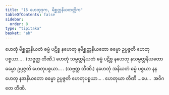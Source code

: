 ```yaml
---
title: "15 ဟေတုဒုက, မိစ္ဆတ္တနိယတတ္တိက"
tableOfContents: false
sidebar:
  order: 8
type: "tipitaka"
basket: "ab"
---
```



<DynamicBreadcrumb />

<Division number="23">

<Paragraph number="65">
ဟေတုံ မိစ္ဆတ္တနိယတံ ဓမ္မံ ပဋိစ္စ နဟေတု နမိစ္ဆတ္တနိယတော ဓမ္မော ဥပ္ပဇ္ဇတိ ဟေတုပစ္စယာ… . (သဗ္ဗတ္ထ တီဏိ.)
</Paragraph>

<Paragraph number="66">
ဟေတုံ သမ္မတ္တနိယတံ ဓမ္မံ ပဋိစ္စ နဟေတု နသမ္မတ္တနိယတော ဓမ္မော ဥပ္ပဇ္ဇတိ ဟေတုပစ္စယာ… . (သဗ္ဗတ္ထ တီဏိ.)
</Paragraph>

<Paragraph number="67">
နဟေတုံ အနိယတံ ဓမ္မံ ပစ္စယာ နနဟေတု နအနိယတော ဓမ္မော ဥပ္ပဇ္ဇတိ ဟေတုပစ္စယာ… . ဟေတုယာ တီဏိ …ပေ…  အဝိဂတေ တီဏိ.
</Paragraph>
</Division>